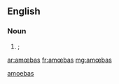 {{also|amoebas}}
==English==

===Noun===
{{infl|en}}

# {{colloquial}} {{alternative form of|amœbæ|nodot=t}}; {{plural of|amœba|nocap=t}}

[[Category:English terms spelled with Œ|amoebas]]

[[ar:amœbas]]
[[fr:amœbas]]
[[mg:amœbas]]